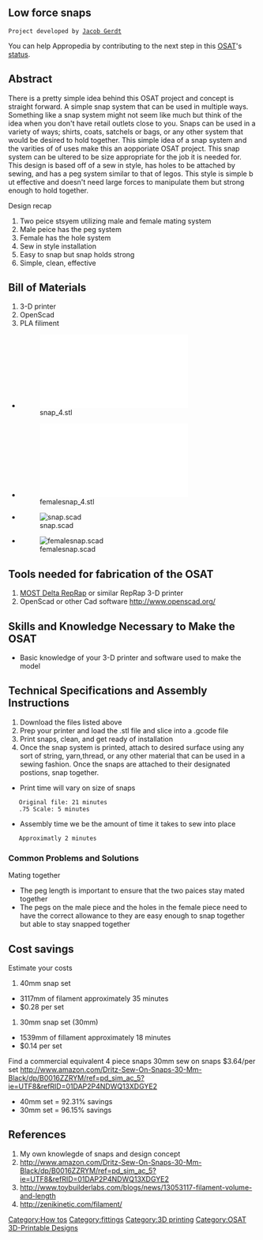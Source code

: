 {{777}}
==Low force snaps==
 Project developed by [http://www.appropedia.org/User:Jcgerdt Jacob Gerdt]
{{Statusboxtop}}
{{status-design}}
{{status-prototype}}
You can help Appropedia by contributing to the next step in this [[OSAT]]'s [[:Category:Status|status]].
{{boxbottom}}

==Abstract==

There is a pretty simple idea behind this OSAT project and concept is straight forward. A simple snap system that can be used in multiple ways. Something like a snap system might not seem like much but think of the idea when you don't have retail outlets close to you. Snaps can be used in a variety of ways; shirts, coats, satchels or bags, or any other system that would be desired to hold together. This simple idea of a snap system and the varities of of uses make this an aopporiate OSAT project. This snap system can be ultered to be size appropriate for the job it is needed for. This design is based off of a sew in style, has holes to be attached by sewing, and has a peg system similar to that of legos. This style is simple b ut effective and doesn't need large forces to manipulate them but strong enough to hold together. 

Design recap
# Two peice stsyem utilizing male and female mating system
# Male peice has the peg system
# Female has the hole system
# Sew in style installation 
# Easy to snap but snap holds strong
# Simple, clean, effective

{{Gallery
|title=Low force snaps
|Image:compar2.jpg|Comparison of two sizes
|Image:larger1.jpg|40mm snap
|Image:smaller1.jpg|30mm snap
}}

== Bill of Materials==
#3-D printer
#OpenScad
#PLA filiment 

*[[File:snap_4.stl]]
*[[File:femalesnap_4.stl]]
*[[File:snap.scad]]
*[[File:femalesnap.scad]]

== Tools needed for fabrication of the OSAT==
# [[Delta_Build_Overview:MOST| MOST Delta RepRap]] or similar RepRap 3-D printer
#OpenScad or other Cad software http://www.openscad.org/

== Skills and Knowledge Necessary to Make the OSAT ==
* Basic knowledge of your 3-D printer and software used to make the model

== Technical Specifications and Assembly Instructions==
#Download the files listed above 
#Prep your printer and load the .stl file and slice into a .gcode file
#Print snaps, clean, and get ready of installation
#Once the snap system is printed, attach to desired surface using any sort of string, yarn,thread, or any other material that can be used in a sewing fashion. Once the snaps are attached to their designated postions, snap together.
* Print time will vary on size of snaps
    Original file: 21 minutes  
    .75 Scale: 5 minutes
* Assembly time we be the amount of time it takes to sew into place
    Approximatly 2 minutes



=== Common Problems and Solutions===
Mating together

* The peg length is important to ensure that the two paices stay mated together
* The pegs on the male piece and the holes in the female piece need to have the correct allowance to they are easy enough to snap together but able to stay snapped together

== Cost savings==
Estimate your costs
# 40mm snap set
* 3117mm of filament approximately 35 minutes 
* $0.28 per set

# 30mm snap set (30mm)
* 1539mm of fillament approximately 18 minutes
* $0.14 per set
Find a commercial equivalent
4 piece snaps 30mm sew on snaps $3.64/per set
http://www.amazon.com/Dritz-Sew-On-Snaps-30-Mm-Black/dp/B0016ZZRYM/ref=pd_sim_ac_5?ie=UTF8&refRID=01DAP2P4NDWQ13XDGYE2
* 40mm set = 92.31% savings
* 30mm set = 96.15% savings

==References==

# My own knowlegde of snaps and design concept
# http://www.amazon.com/Dritz-Sew-On-Snaps-30-Mm-Black/dp/B0016ZZRYM/ref=pd_sim_ac_5?ie=UTF8&refRID=01DAP2P4NDWQ13XDGYE2
# http://www.toybuilderlabs.com/blogs/news/13053117-filament-volume-and-length
# http://zenikinetic.com/filament/

[[Category:How tos]]
[[Category:fittings]]
[[Category:3D printing]]
[[Category:OSAT 3D-Printable Designs]]